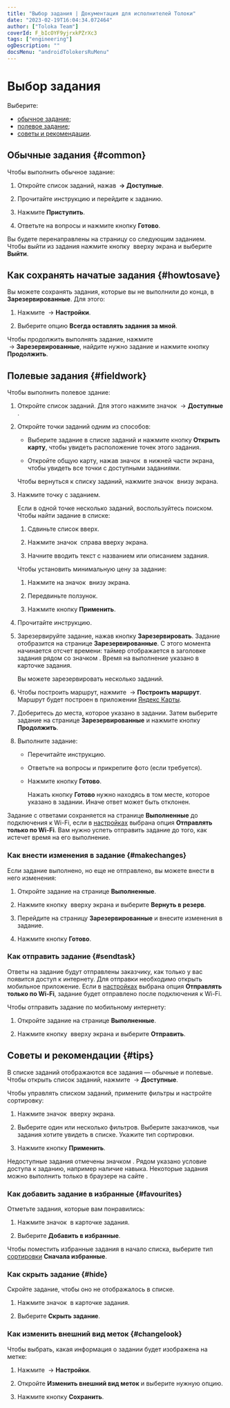 ```yaml
---
title: "Выбор задания | Документация для исполнителей Толоки"
date: "2023-02-19T16:04:34.072464"
author: ["Toloka Team"]
coverId: F_bIcOYF9yjrxkPZrXc3
tags: ["engineering"]
ogDescription: ""
docsMenu: "androidTolokersRuMenu"
---
```


# Выбор задания

Выберите:

* [обычное задание](#non-walk);
* [полевое задание](#walk);
* [советы и рекомендации](#android-list).

## Обычные задания {#common}

Чтобы выполнить обычное задание:

1. Откройте список заданий, нажав **<img src="https://tlkfrontprod.azureedge.net/portal-production/static/uploaded/images/1677848121910/1677848121910_original_svg.svg" alt="" /> → Доступные**.

1. Прочитайте инструкцию и перейдите к заданию.

1. Нажмите **Приступить**.

1. Ответьте на вопросы и нажмите кнопку **Готово**.

Вы будете перенаправлены на страницу со следующим заданием. Чтобы выйти из задания нажмите кнопку <img src="https://tlkfrontprod.azureedge.net/portal-production/static/uploaded/images/1677847613863/1677847613863_original_svg.svg" alt="" /> вверху экрана и выберите **Выйти**.

## Как сохранять начатые задания {#howtosave}

Вы можете сохранять задания, которые вы не выполнили до конца, в **Зарезервированные**. Для этого:

1. Нажмите <img src="https://tlkfrontprod.azureedge.net/portal-production/static/uploaded/images/1677848121910/1677848121910_original_png.png" alt="" /> → **Настройки**.

1. Выберите опцию **Всегда оставлять задания за мной**.

Чтобы продолжить выполнять задание, нажмите <img src="https://tlkfrontprod.azureedge.net/portal-production/static/uploaded/images/1677848121910/1677848121910_original_png.png" alt="" /> → **Зарезервированные**, найдите нужно задание и нажмите кнопку **Продолжить**.

## Полевые задания {#fieldwork}

Чтобы выполнить полевое здание:

1. Откройте список заданий. Для этого нажмите значок <img src="https://tlkfrontprod.azureedge.net/portal-production/static/uploaded/images/1677848121910/1677848121910_original_png.png" alt="" /> → **Доступные** .

1. Откройте точки заданий одним из способов:

    * Выберите задание в списке заданий и нажмите кнопку **Открыть карту**, чтобы увидеть расположение точек этого задания.

    * Откройте общую карту, нажав значок <img src="https://tlkfrontprod.azureedge.net/portal-production/static/uploaded/images/1677848088341/1677848088341_original_png.png" alt="" /> в нижней части экрана, чтобы увидеть все точки с доступными заданиями.

    Чтобы вернуться к списку заданий, нажмите значок <img src="https://tlkfrontprod.azureedge.net/portal-production/static/uploaded/images/1677848002922/1677848002922_original_png.png" alt="" /> внизу экрана.

1. Нажмите точку с заданием.

    Если в одной точке несколько заданий, воспользуйтесь поиском. Чтобы найти задание в списке:

    1. Сдвиньте список вверх.

    1. Нажмите значок <img src="https://tlkfrontprod.azureedge.net/portal-production/static/uploaded/images/1677847614751/1677847614751_original_svg.svg" alt="" /> справа вверху экрана.

    1. Начните вводить текст с названием или описанием задания.

    Чтобы установить минимальную цену за задание:

    1. Нажмите на значок <img src="https://tlkfrontprod.azureedge.net/portal-production/static/uploaded/images/1677848199835/1677848199835_original_svg.svg" alt="" /> внизу экрана.

    1. Передвиньте ползунок.

    1. Нажмите кнопку **Применить**.

1. Прочитайте инструкцию.

1. Зарезервируйте задание, нажав кнопку **Зарезервировать**. Задание отобразится на странице **Зарезервированные**. С этого момента начинается отсчет времени: таймер отображается в заголовке задания рядом со значком <img src="https://tlkfrontprod.azureedge.net/portal-production/static/uploaded/images/1677847615235/1677847615235_original_svg.svg" alt="" />. Время на выполнение указано в карточке задания.

    Вы можете зарезервировать несколько заданий.

1. Чтобы построить маршрут, нажмите <img src="https://tlkfrontprod.azureedge.net/portal-production/static/uploaded/images/1677848191337/1677848191337_original_svg.svg" alt="" /> → **Построить маршрут**. Маршрут будет построен в приложении [Яндекс Карты](https://play.google.com/store/apps/details?id=ru.yandex.yandexmaps&hl=en).

1. Доберитесь до места, которое указано в задании. Затем выберите задание на странице **Зарезервированные** и нажмите кнопку **Продолжить**.

1. Выполните задание:

    * Перечитайте инструкцию.

    * Ответьте на вопросы и прикрепите фото (если требуется).

    * Нажмите кнопку **Готово**.

        <Note mode="warning" title="Важно">

        Нажать кнопку **Готово** нужно находясь в том месте, которое указано в задании. Иначе ответ может быть отклонен.

        </Note>

Задание с ответами сохраняется на странице **Выполненные** до подключения к Wi-Fi, если в [настройках](../settings.) выбрана опция **Отправлять только по Wi-Fi**. Вам нужно успеть отправить задание до того, как истечет время на его выполнение.

### Как внести изменения в задание {#makechanges}

Если задание выполнено, но еще не отправлено, вы можете внести в него изменения:

1. Откройте задание на странице **Выполненные**.

1. Нажмите кнопку <img src="https://tlkfrontprod.azureedge.net/portal-production/static/uploaded/images/1677847613863/1677847613863_original_svg.svg" alt="" /> вверху экрана и выберите **Вернуть в резерв**.

1. Перейдите на страницу **Зарезервированные** и внесите изменения в задание.

1. Нажмите кнопку **Готово**.

### Как отправить задание {#sendtask}

Ответы на задание будут отправлены заказчику, как только у вас появится доступ к интернету. Для отправки необходимо открыть мобильное приложение. Если в [настройках](../settings) выбрана опция **Отправлять только по Wi-Fi**, задание будет отправлено после подключения к Wi-Fi.

Чтобы отправить задание по мобильному интернету:

1. Откройте задание на странице **Выполненные**.

1. Нажмите кнопку <img src="https://tlkfrontprod.azureedge.net/portal-production/static/uploaded/images/1677847613863/1677847613863_original_svg.svg" alt="" /> вверху экрана и выберите **Отправить**.

## Советы и рекомендации {#tips}

В списке заданий отображаются все задания — обычные и полевые. Чтобы открыть список заданий, нажмите <img src="https://tlkfrontprod.azureedge.net/portal-production/static/uploaded/images/1677848121910/1677848121910_original_png.png" alt="" /> → **Доступные**.

Чтобы управлять списком заданий, примените фильтры и настройте сортировку:

1. Нажмите значок <img src="https://tlkfrontprod.azureedge.net/portal-production/static/uploaded/images/1677848199835/1677848199835_original_png.png" alt="" /> вверху экрана.

1. Выберите один или несколько фильтров. Выберите заказчиков, чьи задания хотите увидеть в списке. Укажите тип сортировки.

1. Нажмите кнопку **Применить**.

Недоступные задания отмечены значком <img src="https://tlkfrontprod.azureedge.net/portal-production/static/uploaded/images/1677847608477/1677847608477_original_svg.svg" alt="" />. Рядом указано условие доступа к заданию, например наличие навыка. Некоторые задания можно выполнить только в браузере на сайте .

### Как добавить задание в избранные {#favourites}

Отметьте задания, которые вам понравились:

1. Нажмите значок <img src="https://tlkfrontprod.azureedge.net/portal-production/static/uploaded/images/1677847619227/1677847619227_original_svg.svg" alt="" /> в карточке задания.

2. Выберите **Добавить в избранные**.

Чтобы поместить избранные задания в начало списка, выберите тип [сортировки](#android-list/list-settings-android) **Сначала избранные**.

### Как скрыть задание {#hide}

Скройте задание, чтобы оно не отображалось в списке.

1. Нажмите значок <img src="https://tlkfrontprod.azureedge.net/portal-production/static/uploaded/images/1677847619227/1677847619227_original_svg.svg" alt="" /> в карточке задания.

1. Выберите **Скрыть задание**.

### Как изменить внешний вид меток {#changelook}

Чтобы выбрать, какая информация о задании будет изображена на метке:

1. Нажмите <img src="https://tlkfrontprod.azureedge.net/portal-production/static/uploaded/images/1677848121910/1677848121910_original_png.png" alt="" /> → **Настройки**.

1. Откройте **Изменить внешний вид меток** и выберите нужную опцию.

1. Нажмите кнопку **Сохранить**.

